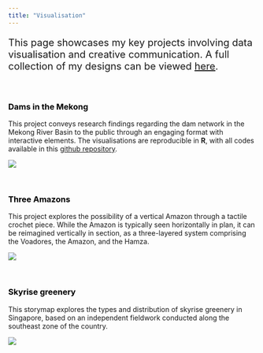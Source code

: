 ```yaml
---
title: "Visualisation"
---
```


<p style="font-size:20px">
This page showcases my key projects involving data visualisation and creative communication. A full collection of my designs can be viewed [here](/collection/designs.qmd).
</p>
<br>

### <a href="dams_story.html" style="color: black; text-decoration: none;">Dams in the Mekong</a>

This project conveys research findings regarding the dam network in the Mekong River Basin to the public through an engaging format with interactive elements. The visualisations are reproducible in **R**, with all codes available in this [github repository](https://github.com/weijingg/comms_HW2).

[![](/images/story.png)](dams_story.html){fig-alt="Story"}

<br>

### <a href="amazon_three.qmd" style="color: black; text-decoration: none;">Three Amazons</a>

This project explores the possibility of a vertical Amazon through a tactile crochet piece. While the Amazon is typically seen horizontally in plan, it can be reimagined vertically in section, as a three-layered system comprising the Voadores, the Amazon, and the Hamza. 

[![](/images/amazon_three/Slide1.png)](amazon_three.qmd){fig-alt="Three Amazons"}

<br>

### <a href="https://storymaps.arcgis.com/stories/25467ad902224761b111cd5f588f8d0e" style="color: black; text-decoration: none;">Skyrise greenery</a>

This storymap explores the types and distribution of skyrise greenery in Singapore, based on an independent fieldwork conducted along the southeast zone of the country.

[![](/images/skyrise.png)](https://storymaps.arcgis.com/stories/25467ad902224761b111cd5f588f8d0e){fig-alt="Skyrise greenery"}
